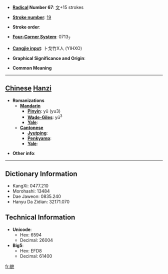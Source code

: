 * '''[[Wiktionary:Chinese radical index| Radical]] Number 67''': [[Wiktionary:Chinese radical index 文|文]]+15 strokes

* '''[[Wiktionary:Chinese total strokes index|Stroke number]]''': [[Wiktionary:Chinese total strokes index 19|19]]

* '''Stroke order''': 

* '''[[Wiktionary:Chinese four corner index|Four-Corner System]]''': 0713<sub>7</sub>

* '''[[Wiktionary:Chinese Cangjie index|Cangjie input]]''': 卜戈竹X人 (YIHXO)

* '''Graphical Significance and Origin''': 

* '''Common Meaning'''

----

== [[Chinese]] [[Hanzi]] ==

* '''Romanizations'''
** '''[[Mandarin]]'''
*** '''[[Pinyin]]''': yǔ (yu3)
*** '''[[Wade-Giles]]''': yü<sup>3</sup>
*** '''[[Yale]]''': 
** '''[[Cantonese]]'''
*** '''[[Jyutping]]''':
*** '''[[Penkyamp]]''': 
*** '''[[Yale]]''': 

* '''Other info''': 

----

== Dictionary Information ==

* KangXi: 0477.210
* Morohashi: 13484
* Dae Jaweon: 0835.240
* Hanyu Da Zidian: 32171.070

== Technical Information ==

* '''Unicode''':
** Hex: 6594
** Decimal: 26004
* '''Big5''':
** Hex: EFD8
** Decimal: 61400

[[fr:斔]]